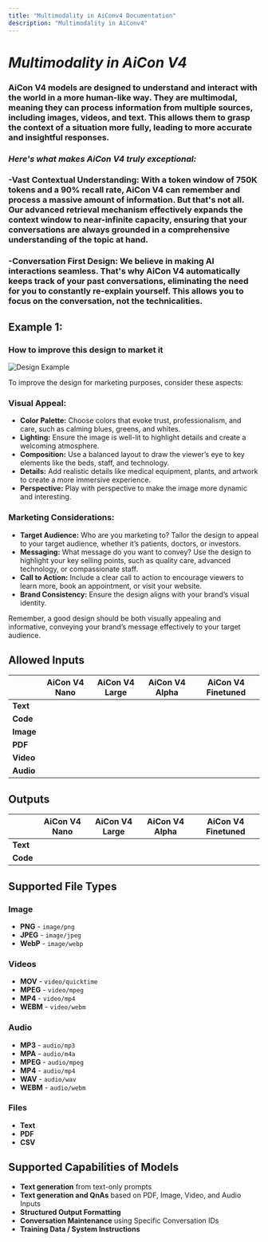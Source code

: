```yaml
---
title: "Multimodality in AiConv4 Documentation"
description: "Multimodality in AiConv4"
---
```


# *Multimodality in AiCon V4*

### AiCon V4 models are designed to understand and interact with the world in a more human-like way. They are multimodal, meaning they can process information from multiple sources, including images, videos, and text. This allows them to grasp the context of a situation more fully, leading to more accurate and insightful responses.

### *Here's what makes AiCon V4 truly exceptional:*


### -Vast Contextual Understanding: With a token window of 750K tokens and a 90% recall rate, AiCon V4 can remember and process a massive amount of information. But that's not all. Our advanced retrieval mechanism effectively expands the context window to near-infinite capacity, ensuring that your conversations are always grounded in a comprehensive understanding of the topic at hand.

### -Conversation First Design: We believe in making AI interactions seamless. That's why AiCon V4 automatically keeps track of your past conversations, eliminating the need for you to constantly re-explain yourself. This allows you to focus on the conversation, not the technicalities.

## Example 1:  
### How to improve this design to market it

<div style={{ display: "flex", alignItems: "center", gap: "20px" }}>
  <Image 
    src="worqhat-docs/api-reference/endpoint/image.png"
    alt="Design Example" 
    width={400} 
    height={250} 
    style={{ borderRadius: "8px", flexShrink: 0 }} 
  />
  
  <div>
    <p>To improve the design for marketing purposes, consider these aspects:</p>
  </div>
</div>



### Visual Appeal:  
- **Color Palette:** Choose colors that evoke trust, professionalism, and care, such as calming blues, greens, and whites.  
- **Lighting:** Ensure the image is well-lit to highlight details and create a welcoming atmosphere.  
- **Composition:** Use a balanced layout to draw the viewer’s eye to key elements like the beds, staff, and technology.  
- **Details:** Add realistic details like medical equipment, plants, and artwork to create a more immersive experience.  
- **Perspective:** Play with perspective to make the image more dynamic and interesting.  

### Marketing Considerations:  
- **Target Audience:** Who are you marketing to? Tailor the design to appeal to your target audience, whether it’s patients, doctors, or investors.  
- **Messaging:** What message do you want to convey? Use the design to highlight your key selling points, such as quality care, advanced technology, or compassionate staff.  
- **Call to Action:** Include a clear call to action to encourage viewers to learn more, book an appointment, or visit your website.  
- **Brand Consistency:** Ensure the design aligns with your brand’s visual identity.  

Remember, a good design should be both visually appealing and informative, conveying your brand’s message effectively to your target audience.  


## Allowed Inputs

|                  | AiCon V4 Nano | AiCon V4 Large | AiCon V4 Alpha | AiCon V4 Finetuned |
|-----------------|--------------|---------------|---------------|------------------|
| **Text**       | <Icon icon="check" iconType="solid" /> | <Icon icon="check" iconType="solid" /> | <Icon icon="check" iconType="solid" /> | <Icon icon="check" iconType="solid" /> |
| **Code**       | <Icon icon="check" iconType="solid" /> | <Icon icon="check" iconType="solid" /> | <Icon icon="check" iconType="solid" /> | <Icon icon="check" iconType="solid" /> |
| **Image**      | <Icon icon="check" iconType="solid" /> | <Icon icon="check" iconType="solid" /> | <Icon icon="check" iconType="solid" /> | <Icon icon="check" iconType="solid" /> |
| **PDF**        | <Icon icon="check" iconType="solid" /> | <Icon icon="check" iconType="solid" /> | <Icon icon="check" iconType="solid" /> | <Icon icon="check" iconType="solid" /> |
| **Video**      | <Icon icon="xmark" iconType="solid" /> | <Icon icon="xmark" iconType="solid" /> | <Icon icon="xmark" iconType="solid" /> | <Icon icon="xmark" iconType="solid" /> |
| **Audio**      | <Icon icon="check" iconType="solid" /> | <Icon icon="check" iconType="solid" /> | <Icon icon="xmark" iconType="solid" /> | <Icon icon="xmark" iconType="solid" /> |

## Outputs

|                  | AiCon V4 Nano | AiCon V4 Large | AiCon V4 Alpha | AiCon V4 Finetuned |
|-----------------|--------------|---------------|---------------|------------------|
| **Text**       | <Icon icon="check" iconType="solid" /> | <Icon icon="check" iconType="solid" /> | <Icon icon="check" iconType="solid" /> | <Icon icon="check" iconType="solid" /> |
| **Code**       | <Icon icon="check" iconType="solid" /> | <Icon icon="check" iconType="solid" /> | <Icon icon="check" iconType="solid" /> | <Icon icon="check" iconType="solid" /> |




## Supported File Types

### Image
- **PNG** - `image/png`
- **JPEG** - `image/jpeg`
- **WebP** - `image/webp`

### Videos
- **MOV** - `video/quicktime`
- **MPEG** - `video/mpeg`
- **MP4** - `video/mp4`
- **WEBM** - `video/webm`

### Audio
- **MP3** - `audio/mp3`
- **MPA** - `audio/m4a`
- **MPEG** - `audio/mpeg`
- **MP4** - `audio/mp4`
- **WAV** - `audio/wav`
- **WEBM** - `audio/webm`

### Files
- **Text**
- **PDF**
- **CSV**

## Supported Capabilities of Models

- **Text generation** from text-only prompts
- **Text generation and QnAs** based on PDF, Image, Video, and Audio Inputs
- **Structured Output Formatting**
- **Conversation Maintenance** using Specific Conversation IDs
- **Training Data / System Instructions**
